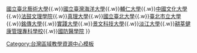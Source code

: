 {{Navbox subgroup
  |groupstyle = {{{1}}}
  |group1     = 中心學校
  | list1     = N1[[東吳大學]]
  |group2     = 共同召集
  | list2     = [[國立政治大學]]
  |group3     = 夥伴學校
  | list3     = [[國立陽明交通大學]]{{.w}}[[國立臺北藝術大學]]{{.w}}[[國立臺灣海洋大學]]{{.w}}[[輔仁大學]]{{.w}}[[中國文化大學]]{{.w}}[[法鼓文理學院]]{{.w}}[[真理大學]]{{.w}}[[國立臺北大學]]{{.w}}[[臺北市立大學]]{{.w}}[[銘傳大學]]{{.w}}[[實踐大學]]{{.w}}[[景文科技大學]]{{.w}}[[淡江大學]]{{.w}}[[耕莘健康管理專科學校]]{{.w}}[[國防醫學院]]
}}<noinclude>[[Category:台灣區域教學資源中心模板]]</noinclude>